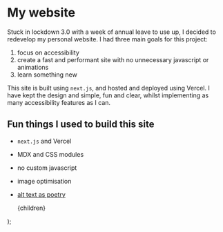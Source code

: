 

# My website

Stuck in lockdown 3.0 with a week of annual leave to use up, I decided to redevelop my personal website. I had three main goals for this project:

1. focus on accessibility
2. create a fast and performant site with no unnecessary javascript or animations
3. learn something new

This site is built using <code>next.js</code>, and hosted and deployed using Vercel. I have kept the design and simple, fun and clear, whilst implementing as many accessibility features as I can.

<ImageWithCaption
  src="/davidsauntson.png"
  altText="A clear and simple home page that focuses on clear and accessible content."
  caption="The homepage of this actual site, showing an emphasis on content and accessibility."
  width={1440}
  height={900}
/>

## Fun things I used to build this site

- <code>next.js</code> and Vercel
- MDX and CSS modules
- no custom javascript
- image optimisation
- [alt text as poetry](https://alt-text-as-poetry.net/)

  <Layout>
    <Head pageTitle="Projects, My Website" />
    <Breadcrumbs
      crumbs={[
        { title: "Home", url: "/" },
        { title: "Projects" },
        { title: "My Website (this one)" },
      ]}
    />
    <main id="main-content">{children}</main>
  </Layout>
);
